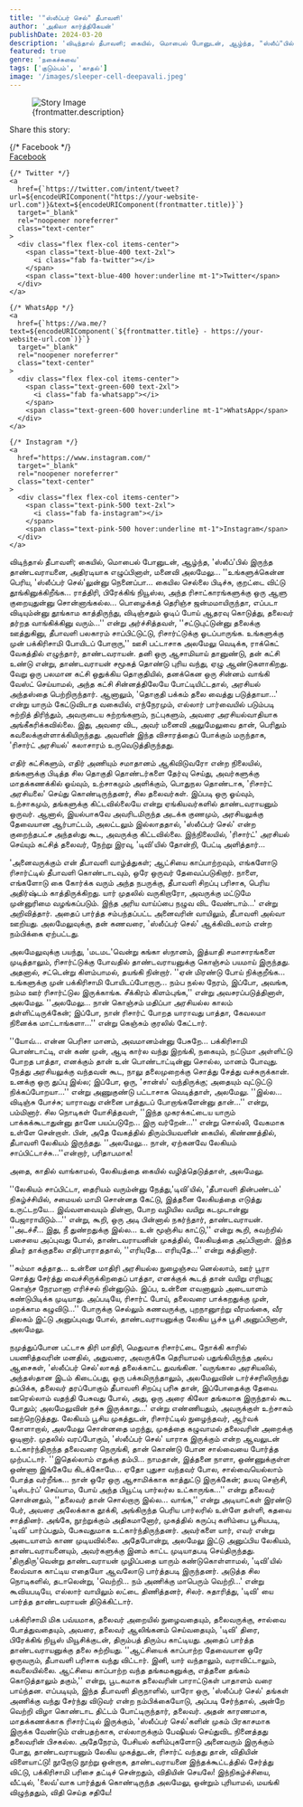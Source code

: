 ```yaml
---
title: '"ஸ்லீப்பர் செல்" தீபாவளி'
author: 'அகிலா கார்த்திகேயன்'
publishDate: 2024-03-20
description: 'விடிந்தால் தீபாவளி; கையில், மொபைல் போனுடன், ஆழ்ந்த, "ஸ்லீப்"பில் இருந்த தாண்டவராயனை, அதிரடியாக எழுப்பினாள், மனைவி அலமேலு...உங்களுக்கென்ன பெரிய...'
featured: true
genre: 'நகைச்சுவை'
tags: ['குடும்பம்', 'காதல்']
image: '/images/sleeper-cell-deepavali.jpeg'
---
```

<figure>
  <img src={frontmatter.image} alt="Story Image" class="w-full rounded-lg shadow-lg" />
  <figcaption class="text-gray-600 text-sm mt-2">{frontmatter.description}</figcaption>
</figure>


<div class="mt-6">
  <p class="text-lg font-bold">Share this story:</p>
  <div class="flex space-x-6 justify-start mt-4">
    {/* Facebook */}
    <a
      href={`https://www.facebook.com/sharer/sharer.php?u=${encodeURIComponent("https://your-website-url.com")}`}
      target="_blank"
      rel="noopener noreferrer"
      class="text-center"
    >
      <div class="flex flex-col items-center">
        <span class="text-blue-600 text-2xl">
          <i class="fab fa-facebook"></i>
        </span>
        <span class="text-blue-600 hover:underline mt-1">Facebook</span>
      </div>
    </a>

    {/* Twitter */}
    <a
      href={`https://twitter.com/intent/tweet?url=${encodeURIComponent("https://your-website-url.com")}&text=${encodeURIComponent(frontmatter.title)}`}
      target="_blank"
      rel="noopener noreferrer"
      class="text-center"
    >
      <div class="flex flex-col items-center">
        <span class="text-blue-400 text-2xl">
          <i class="fab fa-twitter"></i>
        </span>
        <span class="text-blue-400 hover:underline mt-1">Twitter</span>
      </div>
    </a>

    {/* WhatsApp */}
    <a
      href={`https://wa.me/?text=${encodeURIComponent(`${frontmatter.title} - https://your-website-url.com`)}`}
      target="_blank"
      rel="noopener noreferrer"
      class="text-center"
    >
      <div class="flex flex-col items-center">
        <span class="text-green-600 text-2xl">
          <i class="fab fa-whatsapp"></i>
        </span>
        <span class="text-green-600 hover:underline mt-1">WhatsApp</span>
      </div>
    </a>

    {/* Instagram */}
    <a
      href="https://www.instagram.com/"
      target="_blank"
      rel="noopener noreferrer"
      class="text-center"
    >
      <div class="flex flex-col items-center">
        <span class="text-pink-500 text-2xl">
          <i class="fab fa-instagram"></i>
        </span>
        <span class="text-pink-500 hover:underline mt-1">Instagram</span>
      </div>
    </a>
  </div>
</div>



விடிந்தால் தீபாவளி; கையில், மொபைல் போனுடன், ஆழ்ந்த, 'ஸ்லீப்'பில் இருந்த தாண்டவராயனை, அதிரடியாக எழுப்பினாள், மனைவி அலமேலு...
''உங்களுக்கென்ன பெரிய, 'ஸ்லீப்பர் செல்'லுன்னு நெனைப்பா... கையில செல்லை பிடிச்சு, குறட்டை விட்டு தூங்கினுக்கிறீங்க... ராத்திரி, பிரேக்கிங் நியூஸ்ல, அந்த ரிசாட்காரங்களுக்கு ஒரு ஆளு குறையுதுன்னு சொன்னாங்கல்ல... பொழைக்கத் தெரிஞ்ச ஜன்மமாயிருந்தா, எப்படா விடியும்ன்னு தூங்காம காத்திருந்து, விடிஞ்சதும் ஓடிப் போய் ஆதரவு கொடுத்து, தலைவர் தர்றத வாங்கிக்கினு வரும்...'' என்று அர்ச்சித்தவள், ''சட்டுபுட்டுன்னு தலைக்கு ஊத்துகினு, தீபாவளி பலகாரம் சாப்பிட்டுட்டு, ரிசார்ட்டுக்கு ஓடப்பாருங்க. உங்களுக்கு முன் பக்கிரிசாமி போயிடப் போறாரு,'' ஊசி பட்டாசாக அலமேலு வெடிக்க, ராக்கெட் வேகத்தில் எழுந்தார், தாண்டவராயன்.
தனி ஒரு ஆசாமியாய் தானுண்டு, தன் கட்சி உண்டு என்று, தாண்டவராயன் சமூகத் தொண்டு புரிய வந்து, ஏழு ஆண்டுகளாகிறது. வேறு ஒரு பலமான கட்சி ஒதுக்கிய தொகுதியில், தனக்கென ஒரு சின்னம் வாங்கி வேஸ்ட் செய்யாமல், அந்த கட்சி சின்னத்திலேயே போட்டியிட்டதால், அரசியல் அந்தஸ்தை பெற்றிருந்தார்.
ஆனாலும், 'தொகுதி பக்கம் தலை வைத்து படுத்தாயா...' என்று யாரும் கேட்டுவிடாத வகையில், எந்நேரமும், எல்லார் பார்வையில் படும்படி சுற்றித் திரிந்தும், அவருடைய சுற்றங்களும், நட்புகளும், அவரை அரசியல்வாதியாக அங்கீகரிக்கவில்லை.
இது, அவரை விட, அவர் மனைவி அலுமேலுவை தான், பெரிதும் கவலைக்குள்ளாக்கியிருந்தது. அவளின் இந்த விசாரத்தைப் போக்கும் மருந்தாக, 'ரிசார்ட் அரசியல்' கலாசாரம் உருவெடுத்திருந்தது.

எதிர் கட்சிகளும், எதிர் அணியும் சமாதானம் ஆகிவிடுவரோ என்ற நிலையில், தங்களுக்கு பிடித்த சில தொகுதி தொண்டர்களை தேர்வு செய்து, அவர்களுக்கு மாதக்கணக்கில் ஓய்வும், உற்சாகமும் அளிக்கும், பொதுநல தொண்டாக, 'ரிசார்ட் அரசியலை' செய்து கொண்டிருந்தனர், சில தலைவர்கள்.
இப்படி ஒரு ஓய்வும், உற்சாகமும், தங்களுக்கு கிட்டவில்லையே என்று ஏங்கியவர்களில் தாண்டவராயனும் ஒருவர். ஆனால், இயல்பாகவே அவரிடமிருந்த அடக்க குணமும், அரசியலுக்கு தேவையான ஆர்பாட்டம், அலட்டலும் இல்லாததால், 'ஸ்லீப்பர் செல்' என்ற குறைந்தபட்ச அந்தஸ்து கூட, அவருக்கு கிட்டவில்லை.
இந்நிலையில், 'ரிசார்ட்' அரசியல் செய்யும் கட்சித் தலைவர், நேற்று இரவு, 'டிவி'யில் தோன்றி, பேட்டி அளித்தார்...

'அனைவருக்கும் என் தீபாவளி வாழ்த்துகள்; ஆட்சியை காப்பாற்றவும், எங்களோடு ரிசார்ட்டில் தீபாவளி கொண்டாடவும், ஒரே ஒருவர் தேவைப்படுகிறார். நாளை, எங்களோடு கை கோர்க்க வரும் அந்த நபருக்கு, தீபாவளி சிறப்பு பரிசாக, பெரிய அதிர்ஷ்டம் காத்திருக்கிறது. யார் முதலில் வருகிறாரோ, அவருக்கு மட்டுமே முன்னுரிமை வழங்கப்படும். இந்த அரிய வாய்ப்பை நழுவ விட வேண்டாம்...' என்று அறிவித்தார்.
அதைப் பார்த்த சம்பந்தப்பட்ட அனைவரின் வாயிலும், தீபாவளி அல்வா ஊறியது. அலமேலுவுக்கு, தன் கணவரை, 'ஸ்லீப்பர் செல்' ஆக்கிவிடலாம் என்ற நம்பிக்கை ஏற்பட்டது.

அலமேலுவுக்கு பயந்து, 'மடமட'வென்று கங்கா ஸ்நானம், இத்யாதி சமாசாரங்களை முடித்தாலும், ரிசார்ட்டுக்கு போவதில் தாண்டவராயனுக்கு கொஞ்சம் பயமாய் இருந்தது. அதனால், சட்டென்று கிளம்பாமல், தயங்கி நின்றார்.
''ஏன் மிரண்டு போய் நிக்குறீங்க... உங்களுக்கு முன் பக்கிரிசாமி போயிடப்போறாரு... நம்ப நல்ல நேரம், இப்போ, அவங்க, நம்ம ஊர் ரிசார்ட்டுல இருக்காங்க. சீக்கிரம் கிளம்புங்க,'' என்று அவசரப்படுத்தினாள், அலமேலு.
''அலமேலு... நான் கொஞ்சம் மதிப்பா அரசியல்ல காலம் தள்ளிட்டிருக்கேன்; இப்போ, நான் ரிசார்ட் போறத யாராவது பாத்தா, கேவலமா நினைக்க மாட்டாங்களா...'' என்று கெஞ்சும் குரலில் கேட்டார்.

''யோவ்... என்ன பெரிசா மானம், அவமானம்ன்னு பேசுறே... பக்கிரிசாமி பொண்டாட்டி, என் கண் முன், ஆடி கார்ல வந்து இறங்கி, நகையும், நட்டுமா அள்ளிட்டு போறத பாத்தா, எனக்கும் தான் உன் பொண்டாட்டின்னு சொல்ல, மானம் போவுது. நேத்து அரசியலுக்கு வந்தவன் கூட, நாலு தலைமுறைக்கு சொத்து சேத்து வச்சுருக்கான். உனக்கு ஒரு துப்பு இல்ல; இப்போ, ஒரு, 'சான்ஸ்' வந்திருக்கு; அதையும் வுட்டுட்டு நிக்கப்போறயா...'' என்று அணுகுண்டு பட்டாசாக வெடித்தாள், அலமேலு.
''இல்ல... விடிஞ்சு போச்சு; யாராவது என்னை பாத்துடப் போறாங்களேன்னு தான்...'' என்று, பம்மினார்.
சில நொடிகள் யோசித்தவள், ''இந்த முகரக்கட்டைய யாரும் பாக்கக்கூடாதுன்னு தானே பயப்படுறே... இரு வர்றேன்...'' என்று சொல்லி, வேகமாக உள்ளே சென்றாள்.
பின், அதே வேகத்தில் திரும்பியவளின் கையில், கிண்ணத்தில், தீபாவளி லேகியம் இருந்தது.
''அலமேலு... நான், ஏற்கனவே லேகியம் சாப்பிட்டாச்சு...''என்றார், பரிதாபமாக!

அதை, காதில் வாங்காமல், லேகியத்தை கையில் வழித்தெடுத்தாள், அலமேலு.

''லேகியம் சாப்பிட்டா, தைரியம் வரும்ன்னு நேத்து,'டிவி'யில், 'தீபாவளி தின்பண்டம்' நிகழ்ச்சியில், சமையல் மாமி சொன்னத கேட்டு, இத்தனை லேகியத்தை எடுத்து உருட்டறயே... இவ்வளவையும் தின்னா, போற வழியில வயிறு கடமுடான்னு பேஜாராயிடும்...'' என்று, கூறி, ஒரு அடி பின்னால் நகர்ந்தார், தாண்டவராயன்.
''அடச்சீ... இது, நீ துண்றதுக்கு இல்ல... உன் மூஞ்சிய காட்டு,'' என்று கூறி, சுவற்றில் பசையை அப்புவது போல், தாண்டவராயனின் முகத்தில், லேகியத்தை அப்பினாள்.
இந்த திடீர் தாக்குதலை எதிர்பாராததால், ''எரியுதே... எரியுதே...'' என்று கத்தினார்.

''சும்மா கத்தாத... உன்னை மாதிரி அரசியல்ல நுழைஞ்சவ னெல்லாம், ஊர் பூரா சொத்து சேர்த்து வைச்சிருக்கிறதைப் பாத்தா, எனக்குக் கூடத் தான் வயிறு எரியுது; கொஞ்ச நேரமானா எரிச்சல் நின்னுடும். இப்ப, உன்னை எவனாலும் அடையாளம் கண்டுபிடிக்க முடியாது. அப்படியே, ரிசார்ட் போய், தலைவரை பாக்கறதுக்கு முன், மறக்காம கழுவிடு...''
போருக்கு செல்லும் கணவருக்கு, புறநானுாற்று வீரமங்கை, வீர திலகம் இட்டு அனுப்புவது போல், தாண்டவராயனுக்கு லேகிய பூச்சு பூசி அனுப்பினாள்,
அலமேலு.

நமுத்துப்போன பட்டாசு திரி மாதிரி, மெதுவாக ரிசார்ட்டை நோக்கி காரில் பயணித்தவரின் மனதில், அதுவரை, அவருக்கே தெரியாமல் பதுங்கியிருந்த அல்ப ஆசைகள், 'ஸ்லீப்பர் செல்'லாகத் தலைக்காட்ட துவங்கின. 'வருங்கால அரசியலில், அந்தஸ்தான இடம் கிடைப்பது, ஒரு பக்கமிருந்தாலும், அலமேலுவின் டார்ச்சரிலிருந்து தப்பிக்க, தலைவர் தரப்போகும் தீபாவளி சிறப்பு பரிசு தான், இப்போதைக்கு தேவை. ஊரெல்லாம் வதந்தி பேசுவது போல், அது, ஒரு அரை கிலோ தங்கமாக இருந்தால் கூட போதும்; அலமேலுவின் நச்சு இருக்காது...' என்று எண்ணியதும், அவருக்குள் உற்சாகம் ஊற்றெடுத்தது.
லேகியம் பூசிய முகத்துடன், ரிசார்ட்டில் நுழைந்தவர், ஆர்வக் கோளாறால், அலமேலு சொன்னதை மறந்து, முகத்தை கழுவாமல் தலைவரின் அறைக்கு ஓடினார்.
முதலில் வரப்போகும், 'ஸ்லீப்பர் செல்' யாராக இருக்கும் என்ற ஆவலுடன் உட்கார்ந்திருந்த தலைவரை நெருங்கி, தான் கொண்டு போன சால்வையை போர்த்த முற்பட்டார்.
''இதெல்லாம் எதுக்கு தம்பி... நாமதான், இத்தனை நாளா, ஒண்ணுக்குள்ள ஒண்ணா இங்கேயே கிடக்கோமே... ஏதோ புதுசா வந்தவர் போல, சால்வையெல்லாம் போத்த வர்றீங்க... நான் ஒரே ஒரு ஆசாமிக்காக காத்துட்டு இருக்கேன்; தயவு செஞ்சி, 'டிஸ்டர்ப்' செய்யாம, போய் அந்த பியூட்டி பார்லர்ல உட்காருங்க...'' என்று தலைவர் சொன்னதும், ''தலைவர் தான் சொல்றாரு இல்ல... வாங்க,'' என்று அடியாட்கள் இரண்டு பேர், அவரை அலேக்காக தூக்கி, அங்கிருந்த பெரிய பார்லரில் உள்ளே தள்ளி, கதவை சாத்தினர்.
அங்கே, நூற்றுக்கும் அதிகமானோர், முகத்தில் கருப்பு களிம்பை பூசியபடி, 'டிவி' பார்ப்பதும், பேசுவதுமாக உட்கார்ந்திருந்தனர். அவர்களை யார், எவர் என்று அடையாளம் காண முடியவில்லை. அதேபோன்று, அலமேலு இட்டு அனுப்பிய லேகியம், தாண்டவராயனையும், அவர்களுக்கு இனம் காட்ட முடியாதபடி செய்திருந்தது.
'திருதிரு'வென்று தாண்டவராயன் முழிப்பதை யாரும் கண்டுகொள்ளாமல், 'டிவி'யில் லைவ்வாக காட்டிய எதையோ ஆவலோடு பார்த்தபடி இருந்தனர்.
அடுத்த சில நொடிகளில், தடாலென்று, 'வெற்றி... நம் அணிக்கு மாபெரும் வெற்றி...' என்று கூவியபடியே, எல்லார் வாயிலும் லட்டை திணித்தனர், சிலர்.
சுதாரித்து, 'டிவி' யை பார்த்த தாண்டவராயன் திடுக்கிட்டார்.

பக்கிரிசாமி மிக பவ்யமாக, தலைவர் அறையில் நுழைவதையும், தலைவருக்கு, சால்வை போத்துவதையும், அவரை, தலைவர் ஆலிங்கனம் செய்வதையும், 'டிவி' திரை, பிரேக்கிங் நியூஸ் மியூசிக்குடன், திரும்பத் திரும்ப காட்டியது. அதைப் பார்த்த தாண்டவராயனுக்கு தலை சுற்றியது.
''ஆட்சியைக் காப்பாற்ற தேவையான ஒரே ஒருவரும், தீபாவளி பரிசாக வந்து விட்டார். இனி, யார் வந்தாலும், வராவிட்டாலும், கவலையில்லை. ஆட்சியை காப்பாற்ற வந்த தங்கமகனுக்கு, எத்தனை தங்கம் கொடுத்தாலும் தகும்,'' என்று, பூடகமாக தலைவரின் பாராட்டுகள் பாதாளம் வரை பாய்ந்தன.
எப்படியும், இந்த தீபாவளி திருநாளில், யாரோ ஒரு, 'ஸ்லீப்பர் செல்' தங்கள் அணிக்கு வந்து சேர்ந்து விடுவர் என்ற நம்பிக்கையோடு, அப்படி சேர்ந்தால், அன்றே வெற்றி விழா கொண்டாட திட்டம் போட்டிருந்தார், தலைவர்.
அதன் காரணமாக, மாதக்கணக்காக ரிசார்ட்டில் இருக்கும், 'ஸ்லீப்பர் செல்'களின் முகம் பிரகாசமாக இருக்க வேண்டும் என்பதற்காக, எல்லாருக்கும் பேஷியல் செய்துவிட நினைத்தது தலைவரின் பிசகல்ல. அதேநேரம், பேசியல் களிம்புகளோடு அனைவரும் இருக்கும் போது, தாண்டவராயனும் லேகிய முகத்துடன், ரிசார்ட் வந்தது தான், விதியின் விளையாட்டு!
நூறோடு நூற்று ஒன்றாக, தாண்டவராயனை இந்தக்கூட்டத்தில் சேர்த்து விட்டு, பக்கிரிசாமி பரிசை தட்டிச் சென்றதும், விதியின் செயலே!
இந்நிகழ்ச்சியை, வீட்டில், 'லைவ்'வாக பார்த்துக் கொண்டிருந்த அலமேலு, ஒன்றும் புரியாமல், மயங்கி விழுந்ததும், விதி செய்த சதியே!

